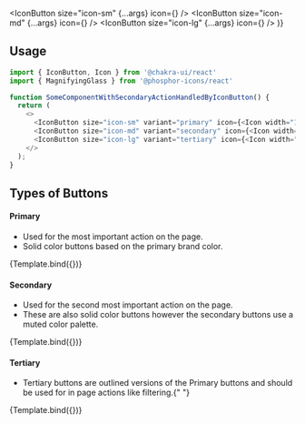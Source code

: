 

<Meta title="Atoms/Icon Buttons" component={IconButton} />

<IconButton size="icon-sm" {...args} icon={<Icon width="1.25rem" height="1.25rem" as={MagnifyingGlass} />} />
<IconButton size="icon-md" {...args} icon={<Icon width="1.5rem" height="1.5rem" as={MagnifyingGlass} />} />
<IconButton size="icon-lg" {...args} icon={<Icon width="2rem" height="2rem" as={MagnifyingGlass} />} />
</Flex>)}

## Usage

```ts
import { IconButton, Icon } from '@chakra-ui/react'
import { MagnifyingGlass } from '@phosphor-icons/react'

function SomeComponentWithSecondaryActionHandledByIconButton() {
  return (
    <>
      <IconButton size="icon-sm" variant="primary" icon={<Icon width="1.25rem" height="1.25rem" as={MagnifyingGlass} />} />
      <IconButton size="icon-md" variant="secondary" icon={<Icon width="1.5rem" height="1.5rem" as={MagnifyingGlass} />} />
      <IconButton size="icon-lg" variant="tertiary" icon={<Icon width="2rem" height="2rem" as={MagnifyingGlass} />} />
    </>
  );
}
```



## Types of Buttons

#### Primary

<ul>
  <li>Used for the most important action on the page.</li>
  <li>Solid color buttons based on the primary brand color. </li>
</ul>

<Canvas>
  <Story
    name="PrimaryIconButton"
    argTypes={buttonArgTypes}
    args={{
      variant: "primary",
    }}
  >
    {Template.bind({})}
  </Story>
</Canvas>

#### Secondary

<ul>
  <li>Used for the second most important action on the page. </li>
  <li>
    These are also solid color buttons however the secondary buttons use a muted color palette.
  </li>
</ul>

<Canvas>
  <Story
    name="SecondaryIconButton"
    argTypes={buttonArgTypes}
    args={{
      variant: "secondary",
    }}
  >
    {Template.bind({})}
  </Story>
</Canvas>

#### Tertiary

<ul>
  <li>
    Tertiary buttons are outlined versions of the Primary buttons and should be used for in page
    actions like filtering.{" "}
  </li>
</ul>

<Canvas>
  <Story
    name="TertiaryIconButton"
    argTypes={buttonArgTypes}
    args={{
      variant: "tertiary",
    }}
  >
    {Template.bind({})}
  </Story>
</Canvas>